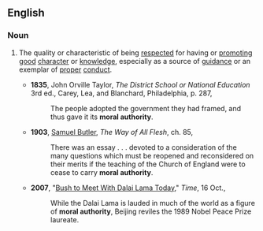 ==English==

===Noun===
{{en-noun|sg=[[moral]] [[authority]]|-}}

#{{context|of a person, institution, or written work}} The quality or characteristic of being [[respect]]ed for having or [[promote|promoting]] [[good]] [[character]] or [[knowledge]], especially as a source of [[guidance]] or an exemplar of [[proper]] [[conduct]].
#*'''1835''', John Orville Taylor, ''The District School or National Education'' 3rd ed., Carey, Lea, and Blanchard, Philadelphia, p. 287,
#*:The people adopted the government they had framed, and thus gave it its '''moral authority'''.
#*'''1903''', [[w:Samuel_Butler_(novelist)|Samuel Butler]], ''The Way of All Flesh'', ch. 85,
#*:There was an essay . . . devoted to a consideration of the many questions which must be reopened and reconsidered on their merits if the teaching of the Church of England were to cease to carry '''moral authority'''.
#*'''2007''', "[http://www.time.com/time/world/article/0,8599,1671966,00.html Bush to Meet With Dalai Lama Today]," ''Time'', 16 Oct.,
#*:While the Dalai Lama is lauded in much of the world as a figure of '''moral authority''', Beijing reviles the 1989 Nobel Peace Prize laureate.